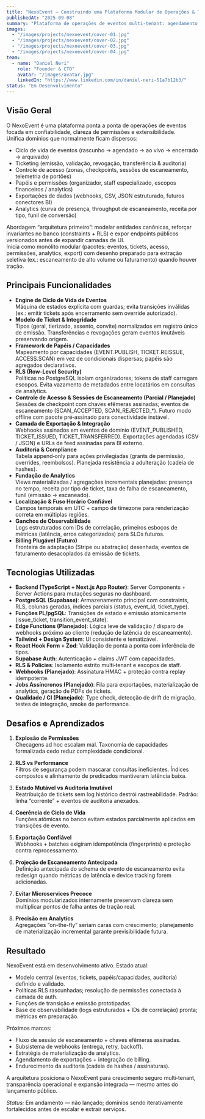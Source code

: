 ```yaml
---
title: "NexoEvent – Construindo uma Plataforma Modular de Operações & Ticketing"
publishedAt: "2025-09-08"
summary: "Plataforma de operações de eventos multi-tenant: agendamento, ticketing, controle de acesso, permissões, analytics e exportação. (Em desenvolvimento ativo)"
images:
  - "/images/projects/nexoevent/cover-01.jpg"
  - "/images/projects/nexoevent/cover-02.jpg"
  - "/images/projects/nexoevent/cover-03.jpg"
  - "/images/projects/nexoevent/cover-04.jpg"
team:
  - name: "Daniel Neri"
    role: "Founder & CTO"
    avatar: "/images/avatar.jpg"
    linkedIn: "https://www.linkedin.com/in/daniel-neri-51a7b12b3/"
status: "Em Desenvolvimento"
---
```


## Visão Geral

O NexoEvent é uma plataforma ponta a ponta de operações de eventos focada em confiabilidade, clareza de permissões e extensibilidade.  
Unifica domínios que normalmente ficam dispersos:

- Ciclo de vida de eventos (rascunho → agendado → ao vivo → encerrado → arquivado)  
- Ticketing (emissão, validação, revogação, transferência & auditoria)  
- Controle de acesso (zonas, checkpoints, sessões de escaneamento, telemetria de portões)  
- Papéis e permissões (organizador, staff especializado, escopos financeiros / analytics)  
- Exportações de dados (webhooks, CSV, JSON estruturado, futuros conectores BI)  
- Analytics (curva de presença, throughput de escaneamento, receita por tipo, funil de conversão)  

Abordagem “arquitetura primeiro”: modelar entidades canônicas, reforçar invariantes no banco (constraints + RLS) e expor endpoints públicos versionados antes de expandir camadas de UI.  
Inicia como monólito modular (pacotes: eventos, tickets, acesso, permissões, analytics, export) com desenho preparado para extração seletiva (ex.: escaneamento de alto volume ou faturamento) quando houver tração.

## Principais Funcionalidades

- **Engine de Ciclo de Vida de Eventos**  
  Máquina de estados explícita com guardas; evita transições inválidas (ex.: emitir tickets após encerramento sem override autorizado).  
- **Modelo de Ticket & Integridade**  
  Tipos (geral, tierizado, assento, convite) normalizados em registro único de emissão. Transferências e revogações geram eventos imutáveis preservando origem.  
- **Framework de Papéis / Capacidades**  
  Mapeamento por capacidades (EVENT.PUBLISH, TICKET.REISSUE, ACCESS.SCAN) em vez de condicionais dispersas; papéis são agregados declarativos.  
- **RLS (Row-Level Security)**  
  Políticas no PostgreSQL isolam organizadores; tokens de staff carregam escopos. Evita vazamento de metadados entre locatários em consultas de analytics.  
- **Controle de Acesso & Sessões de Escaneamento (Parcial / Planejado)**  
  Sessões de checkpoint com chaves efêmeras assinadas; eventos de escaneamento (SCAN_ACCEPTED, SCAN_REJECTED_*). Futuro modo offline com pacote pré‑assinado para conectividade instável.  
- **Camada de Exportação & Integração**  
  Webhooks assinados em eventos de domínio (EVENT_PUBLISHED, TICKET_ISSUED, TICKET_TRANSFERRED). Exportações agendadas (CSV / JSON) e URLs de feed assinadas para BI externo.  
- **Auditoria & Compliance**  
  Tabela append‑only para ações privilegiadas (grants de permissão, overrides, reembolsos). Planejada resistência a adulteração (cadeia de hashes).  
- **Fundação de Analytics**  
  Views materializadas / agregações incrementais planejadas: presença no tempo, receita por tipo de ticket, taxa de falha de escaneamento, funil (emissão → escaneado).  
- **Localização & Fuso Horário Confiável**  
  Campos temporais em UTC + campo de timezone para renderização correta em múltiplas regiões.  
- **Ganchos de Observabilidade**  
  Logs estruturados com IDs de correlação, primeiros esboços de métricas (latência, erros categorizados) para SLOs futuros.  
- **Billing Plugável (Futuro)**  
  Fronteira de adaptação (Stripe ou abstração) desenhada; eventos de faturamento desacoplados da emissão de tickets.  

## Tecnologias Utilizadas

- **Backend (TypeScript + Next.js App Router)**: Server Components + Server Actions para mutações seguras no dashboard.  
- **PostgreSQL (Supabase)**: Armazenamento principal com constraints, RLS, colunas geradas, índices parciais (status, event_id, ticket_type).  
- **Funções PL/pgSQL**: Transições de estado e emissão atomicamente (issue_ticket, transition_event_state).  
- **Edge Functions (Planejado)**: Lógica leve de validação / disparo de webhooks próximo ao cliente (redução de latência de escaneamento).  
- **Tailwind + Design System**: UI consistente e tematizável.  
- **React Hook Form + Zod**: Validação de ponta a ponta com inferência de tipos.  
- **Supabase Auth**: Autenticação + claims JWT com capacidades.  
- **RLS & Policies**: Isolamento estrito multi‑tenant e escopos de staff.  
- **Webhooks (Planejado)**: Assinatura HMAC + proteção contra replay idempotente.  
- **Jobs Assíncronos (Planejado)**: Fila para exportações, materialização de analytics, geração de PDFs de tickets.  
- **Qualidade / CI (Planejado)**: Type check, detecção de drift de migração, testes de integração, smoke de performance.  

## Desafios e Aprendizados

1. **Explosão de Permissões**  
   Checagens ad hoc escalam mal. Taxonomia de capacidades formalizada cedo reduz complexidade condicional.

2. **RLS vs Performance**  
   Filtros de segurança podem mascarar consultas ineficientes. Índices compostos e alinhamento de predicados mantiveram latência baixa.

3. **Estado Mutável vs Auditoria Imutável**  
   Reatribuição de tickets sem log histórico destrói rastreabilidade. Padrão: linha “corrente” + eventos de auditoria anexados.

4. **Coerência de Ciclo de Vida**  
   Funções atômicas no banco evitam estados parcialmente aplicados em transições de evento.

5. **Exportação Confiável**  
   Webhooks + batches exigiram idempotência (fingerprints) e proteção contra reprocessamento.

6. **Projeção de Escaneamento Antecipada**  
   Definição antecipada do schema de evento de escaneamento evita redesign quando métricas de latência e device tracking forem adicionadas.

7. **Evitar Microservices Precoce**  
   Domínios modularizados internamente preservam clareza sem multiplicar pontos de falha antes de tração real.

8. **Precisão em Analytics**  
   Agregações “on-the-fly” seriam caras com crescimento; planejamento de materialização incremental garante previsibilidade futura.

## Resultado

NexoEvent está em desenvolvimento ativo. Estado atual:
- Modelo central (eventos, tickets, papéis/capacidades, auditoria) definido e validado.
- Políticas RLS rascunhadas; resolução de permissões conectada à camada de auth.
- Funções de transição e emissão prototipadas.
- Base de observabilidade (logs estruturados + IDs de correlação) pronta; métricas em preparação.

Próximos marcos:
- Fluxo de sessão de escaneamento + chaves efêmeras assinadas.
- Subsistema de webhooks (entrega, retry, backoff).
- Estratégia de materialização de analytics.
- Agendamento de exportações + integração de billing.
- Endurecimento da auditoria (cadeia de hashes / assinaturas).

A arquitetura posiciona o NexoEvent para crescimento seguro multi‑tenant, transparência operacional e expansão integrada — mesmo antes do lançamento público.

*Status:* Em andamento — não lançado; domínios sendo iterativamente fortalecidos antes de escalar e extrair serviços.